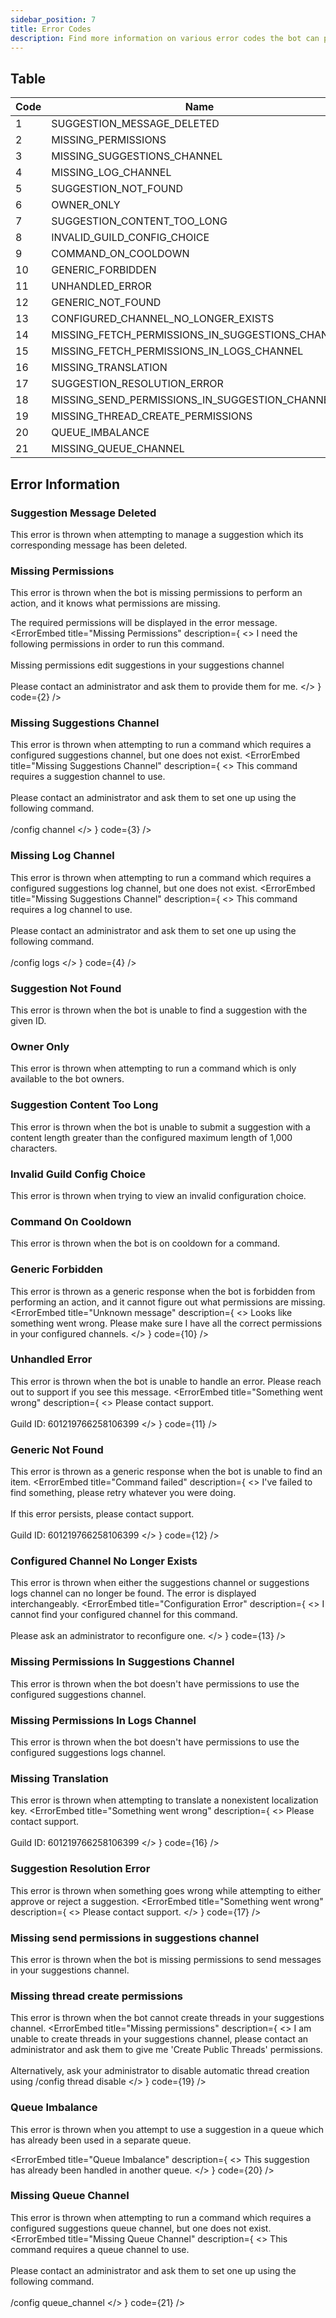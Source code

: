 ```yaml
---
sidebar_position: 7
title: Error Codes
description: Find more information on various error codes the bot can provide and what to do about it.
---
```


## Table

| Code | Name                                             | Guide                                                     |
|------|--------------------------------------------------|-----------------------------------------------------------|
| 1    | SUGGESTION_MESSAGE_DELETED                       | [click](#suggestion-message-deleted)                      |
| 2    | MISSING_PERMISSIONS                              | [click](#missing-permissions)                             |
| 3    | MISSING_SUGGESTIONS_CHANNEL                      | [click](#missing-suggestions-channel)                     |
| 4    | MISSING_LOG_CHANNEL                              | [click](#missing-log-channel)                             |
| 5    | SUGGESTION_NOT_FOUND                             | [click](#suggestion-not-found)                            |
| 6    | OWNER_ONLY                                       | [click](#owner-only)                                      |
| 7    | SUGGESTION_CONTENT_TOO_LONG                      | [click](#suggestion-content-too-long)                     |
| 8    | INVALID_GUILD_CONFIG_CHOICE                      | [click](#invalid-guild-config-choice)                     |
| 9    | COMMAND_ON_COOLDOWN                              | [click](#command-on-cooldown)                             |
| 10   | GENERIC_FORBIDDEN                                | [click](#generic-forbidden)                               |
| 11   | UNHANDLED_ERROR                                  | [click](#unhandled-error)                                 |
| 12   | GENERIC_NOT_FOUND                                | [click](#generic-not-found)                               |
| 13   | CONFIGURED_CHANNEL_NO_LONGER_EXISTS              | [click](#configured-channel-no-longer-exists)             |
| 14   | MISSING_FETCH_PERMISSIONS_IN_SUGGESTIONS_CHANNEL | [click](#missing-permissions-in-suggestions-channel)      |
| 15   | MISSING_FETCH_PERMISSIONS_IN_LOGS_CHANNEL        | [click](#missing-permissions-in-logs-channel)             |
| 16   | MISSING_TRANSLATION                              | [click](#missing-translation)                             |
| 17   | SUGGESTION_RESOLUTION_ERROR                      | [click](#suggestion-resolution-error)                     |
| 18   | MISSING_SEND_PERMISSIONS_IN_SUGGESTION_CHANNEL   | [click](#missing-send-permissions-in-suggestions-channel) |
| 19   | MISSING_THREAD_CREATE_PERMISSIONS                | [click](#missing-thread-create-permissions)               |
| 20   | QUEUE_IMBALANCE                                  | [click](#queue-imbalance)                                 |
| 21   | MISSING_QUEUE_CHANNEL                            | [click](#missing-queue-channel)                                 |

## Error Information

### Suggestion Message Deleted

This error is thrown when attempting to manage a suggestion which its corresponding message has been deleted.
<ErrorEmbed title="Command failed" description="Looks like this suggestion was deleted." code={1} />

### Missing Permissions

This error is thrown when the bot is missing permissions to perform an action, and it knows what permissions are missing.

The required permissions will be displayed in the error message.
<ErrorEmbed
  title="Missing Permissions"
  description={
    <>
      I need the following permissions in order to run this command.
      <br /><br />
      Missing permissions edit suggestions in your suggestions channel
      <br /><br />
      Please contact an administrator and ask them to provide them for me.
    </>
  }
  code={2} />

### Missing Suggestions Channel

This error is thrown when attempting to run a command which requires a configured suggestions channel, but one does not exist.
<ErrorEmbed
  title="Missing Suggestions Channel"
  description={
    <>
      This command requires a suggestion channel to use.
      <br /><br />
      Please contact an administrator and ask them to set one up using the
      following command.
      <br /><br />
      <DiscordInlineCode>/config channel</DiscordInlineCode>
    </>
  }
  code={3} />

### Missing Log Channel

This error is thrown when attempting to run a command which requires a configured suggestions log channel, but one does not exist.
<ErrorEmbed
  title="Missing Suggestions Channel"
  description={
    <>
      This command requires a log channel to use.
      <br /><br />
      Please contact an administrator and ask them to set one up using the following command.
      <br /><br />
      <DiscordInlineCode>/config logs</DiscordInlineCode>
    </>
  }
  code={4} />

### Suggestion Not Found

This error is thrown when the bot is unable to find a suggestion with the given ID.
<ErrorEmbed title="Command failed" description="No suggestion exists  with this id." code={5} />

### Owner Only

This error is thrown when attempting to run a command which is only available to the bot owners.
<ErrorEmbed title="Command failed" description="You do not have permission to run this command." code={6} />

### Suggestion Content Too Long

This error is thrown when the bot is unable to submit a suggestion with a content length greater than the configured maximum length of 1,000 characters.
<ErrorEmbed title="Command failed" description="Your suggestion content was too long, please limit it to 1000 characters or less." code={7} />

### Invalid Guild Config Choice

This error is thrown when trying to view an invalid configuration choice.
<ErrorEmbed title="Command failed" description="The provided guild config choice doesn't exist." code={8} />

### Command On Cooldown

This error is thrown when the bot is on cooldown for a command.
<ErrorEmbed title="Command on Cooldown" description="Ahh man so fast! You must wait 3 seconds to run this command again" code={9} />

### Generic Forbidden

This error is thrown as a generic response when the bot is forbidden from performing an action, and it cannot figure out what permissions are missing.
<ErrorEmbed
  title="Unknown message"
  description={
    <>
      Looks like something went wrong.
      Please make sure I have all the correct permissions in your configured channels.
    </>
  }
  code={10} />

### Unhandled Error

This error is thrown when the bot is unable to handle an error. Please reach out to support if you see this message.
<ErrorEmbed
  title="Something went wrong"
  description={
    <>
      Please contact support.
      <br /><br />
      Guild ID: 601219766258106399
    </>
  }
  code={11} />

### Generic Not Found

This error is thrown as a generic response when the bot is unable to find an item.
<ErrorEmbed
  title="Command failed"
  description={
    <>
      I've failed to find something, please retry whatever you were doing.
      <br /><br />
      If this error persists, please contact support.
      <br /><br />
      Guild ID: 601219766258106399
    </>
  }
  code={12} />

### Configured Channel No Longer Exists

This error is thrown when either the suggestions channel or suggestions logs channel can no longer be found. The error is displayed interchangeably.
<ErrorEmbed
  title="Configuration Error"
  description={
    <>
      I cannot find your configured channel for this command.
      <br /><br />
      Please ask an administrator to reconfigure one.
    </>
  }
  code={13} />

### Missing Permissions In Suggestions Channel

This error is thrown when the bot doesn't have permissions to use the configured suggestions channel.
<ErrorEmbed title="Configuration Error" description="I do not have permission to use your guilds configured suggestions channel." code={14} />

### Missing Permissions In Logs Channel

This error is thrown when the bot doesn't have permissions to use the configured suggestions logs channel.
<ErrorEmbed title="Configuration Error" description="I do not have permission to use your guilds configured logs channel." code={15} />

### Missing Translation

This error is thrown when attempting to translate a nonexistent localization key.
<ErrorEmbed
  title="Something went wrong"
  description={
    <>
      Please contact support.
      <br /><br />
      Guild ID: 601219766258106399
    </>
  }
  code={16} />

### Suggestion Resolution Error

This error is thrown when something goes wrong while attempting to either approve or reject a suggestion.
<ErrorEmbed
  title="Something went wrong"
  description={
    <>
      Please contact support.
    </>
  }
  code={17} />


### Missing send permissions in suggestions channel

This error is thrown when the bot is missing permissions to send messages in your suggestions channel.
<ErrorEmbed title="Configuration Error" description="I do not have permission to send messages in your guilds suggestion channel." code={18} />


### Missing thread create permissions

This error is thrown when the bot cannot create threads in your suggestions channel.
<ErrorEmbed
    title="Missing permissions"
    description={
      <>
        I am unable to create threads in your suggestions channel, please contact an administrator and ask them to give me 'Create Public Threads' permissions.
        <br/><br/>
        Alternatively, ask your administrator to disable automatic thread creation using <DiscordInlineCode>/config thread disable</DiscordInlineCode>
      </>
    }
    code={19} />

### Queue Imbalance

This error is thrown when you attempt to use a suggestion in a queue which has already been used
in a separate queue.

<ErrorEmbed
    title="Queue Imbalance"
    description={
      <>
          This suggestion has already been handled in another queue.
      </>
    }
    code={20} />

### Missing Queue Channel

This error is thrown when attempting to run a command which requires a configured
suggestions queue channel, but one does not exist.
<ErrorEmbed
    title="Missing Queue Channel"
    description={
        <>
            This command requires a queue channel to use.
            <br /><br />
            Please contact an administrator and ask them to set one up using the following command.
            <br /><br />
            <DiscordInlineCode>/config queue_channel</DiscordInlineCode>
        </>
    }
    code={21} />